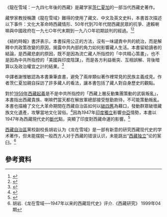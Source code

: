 {{expand|time=2015-02-17}}
{{infobox book 
| 作者    = [[茨仁夏加|茨仁夏加]]
| 原名    = ''The Dragon in the Land of Snows: A History of Modern Tibet Since 1947''
| 中文書名= 《龍在雪域：一九四七年後的西藏》
| 譯者 	  = 謝惟敏
| 出版地  = [[英國|英國]]
| 語言 	  = [[英語|英語]]
| 題材    = [[西藏歷史|西藏歷史]]
| 出版者  = 左岸文化
| 出版日期= 1999年 
| 中文版  = 2011年3月
| 頁數 	  = 655頁
| isbn    = 9789866723490
}}
《龍在雪域：一九四七年後的西藏》是藏学家[[茨仁夏加|茨仁夏加]]的一部当代西藏史著作。

藏學家{{link-en|艾略特·史伯嶺|Elliot Sperling}}教授稱讚《龍在雪域》難得的使用了藏文、中文及英文史料，本書首次描述以下事件：文化大革命時西藏情形、50年代到70年代間西藏民眾的抗爭、達賴喇嘛與中國政府在一九七○年代末期到一九八○年初期談判的經過。<ref>{{Cite journal |title=''The Dragon in the Land of Snows: A History of Modern Tibet since 1947 by Tsering Shakya'' |author=Elliot Sperling |journal=The Journal of Asian Studies |volume=60| issue=3 |date=Aug  2001| pages=864-867 |
publisher=Association for Asian Studies |
url=http://www.jstor.org/stable/2700140}}{{en}}</ref><ref>{{Cite web | url=http://www.books.com.tw/products/0010498618 | title=龍在雪域：一九四七年後的西藏 | publisher=博客來}}</ref>

《紐約時報》書評表示，本書採用公正的方法，沒有一味譴責中共的統治，而是解釋中共政策改變的原因，揭露中共內部的角力如何影響藏人生活。本書留給讀者的結論，是西藏悲劇的原因，既不是因為流亡藏人所指控的「中共精心策畫」，也不是因為中共所指控的「美國與印度陰謀」，而是各方利益衝突、互相誤解、背後暗算以及政治權宜之計的結果。<ref name="Seth">{{Cite news | url=http://www.nytimes.com/books/99/12/12/reviews/991212.12faisont.html | author=SETH FAISON | title=''Plucky, Little and Doomed'' | publisher=[[紐約時報|紐約時報]]|date=1999-12-12}}{{en}}</ref>

中譯者謝惟敏認為本書秉筆直書，避免了兩岸類似著作裡常見的民族主義成見。作者茨仁夏加親自採訪了許多藏人的看法，讓本書包括了藏人對自身歷史的觀點。

對於[[1959年藏区骚乱|1959年西藏起義]]是不是中共所指控的「西藏上層反動集團策動的武裝叛亂」，本書指出西藏貴族、喇嘛們當天都在解放軍總部接受慇勤款待，不可能策動叛亂。本書也描繪了文化大革命期間在西藏自治區如何以[[破四舊|破四舊]]為藉口，發動群眾破壞藏族文化遺產，攻擊當地文化習俗。<ref>{{Cite web | url=http://woeser.middle-way.net/2011/03/blog-post_07.html | title=「目擊同種阽危」：記兩本書的譯成 | author=謝惟敏 | publisher=看不见的西藏～唯色 | date=2011年3月7日}}</ref>因為1947年[[印度獨立運動|印度獨立]]影響[[中亞|中亞]]情勢，本書以1947年為西藏現代史的[[斷代史|斷代]]點，突顯了印度對西藏命運的影響。<ref>{{Cite web | url=https://www.tibet.org.tw/com_detail.php?com_id=548 | title=3月31日龍在雪域討論會點滴 | author=謝惟敏 | date=2011-04-11 | publisher=達賴喇嘛西藏宗教基金會 | access-date=2015-02-17 | archive-url=https://web.archive.org/web/20150216214651/https://www.tibet.org.tw/com_detail.php?com_id=548 | archive-date=2015-02-16 | dead-url=yes }}</ref>

[[西藏自治區|西藏自治區]]黨校副校長胡岩认为《龙在雪域》是一部有新意的研究西藏现代史的学术著作，但未能摆脱一般西方人对于西藏的错误认识，未能跳出“[[西藏独立|西藏独立]]”论的案臼。<ref name=hu>胡岩.《龙在雪域──1947年以来的西藏现代史》评介.《西藏研究》 1999年04期</ref>

==參考資料==